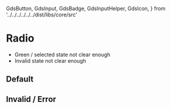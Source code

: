   GdsButton,
  GdsInput,
  GdsBadge,
  GdsInputHelper,
  GdsIcon,
} from '../../../../../../dist/libs/core/src'

<Meta title="Components/Input/Radio" />

# Radio

- Green / selected state not clear enough
- Invalid state not clear enough

## Default

<gds-radio></gds-radio>

<gds-radio checked></gds-radio>

<gds-radio indeterminate></gds-radio>

<gds-radio disabled></gds-radio>

<gds-radio checked disabled></gds-radio>

## Invalid / Error

<gds-radio required></gds-radio>

<gds-radio checked required></gds-radio>

<gds-radio indeterminate required></gds-radio>

<gds-radio disabled required></gds-radio>

<gds-radio checked disabled required></gds-radio>
